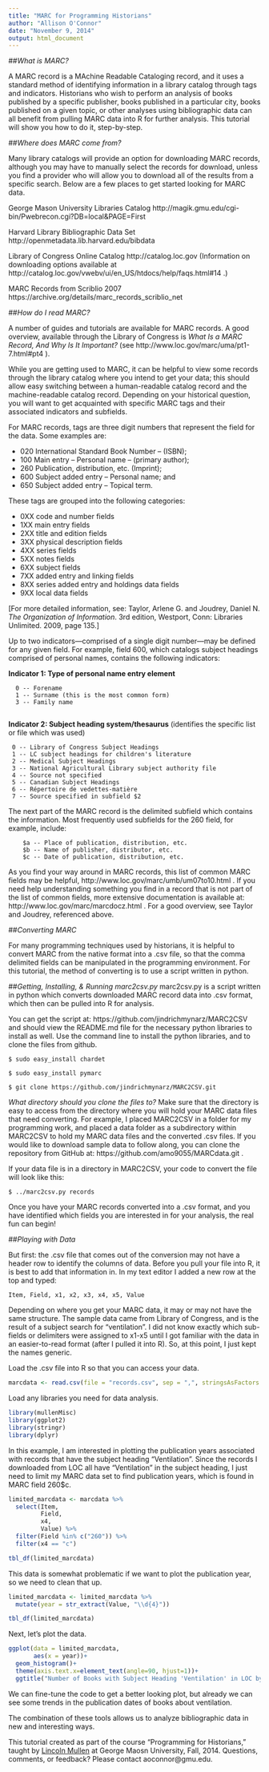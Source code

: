 ```yaml
---
title: "MARC for Programming Historians"
author: "Allison O'Connor"
date: "November 9, 2014"
output: html_document
---
```



##_What is MARC?_

A MARC record is a MAchine Readable Cataloging record, and it uses a standard method of identifying information in a library catalog through tags and indicators. Historians who wish to perform an analysis of books published by a specific publisher, books published in a particular city, books published on a given topic, or other analyses using bibliographic data can all benefit from pulling MARC data into R for further analysis. This tutorial will show you how to do it, step-by-step.

##_Where does MARC come from?_

Many library catalogs will provide an option for downloading MARC records, although you may have to manually select the records for download, unless you find a provider who will allow you to download all of the results from a specific search. Below are a few places to get started looking for MARC data.

George Mason University Libraries Catalog http://magik.gmu.edu/cgi-bin/Pwebrecon.cgi?DB=local&PAGE=First

Harvard Library Bibliographic Data Set http://openmetadata.lib.harvard.edu/bibdata

Library of Congress Online Catalog http://catalog.loc.gov (Information on downloading options available at http://catalog.loc.gov/vwebv/ui/en_US/htdocs/help/faqs.html#14 .)

MARC Records from Scriblio 2007 https://archive.org/details/marc_records_scriblio_net

##_How do I read MARC?_

A number of guides and tutorials are available for MARC records. A good overview, available through the Library of Congress is _What Is a MARC Record,
And Why Is It Important?_ (see http://www.loc.gov/marc/uma/pt1-7.html#pt4 ).

While you are getting used to MARC, it can be helpful to view some records through the library catalog where you intend to get your data; this should allow easy switching between a human-readable catalog record and the machine-readable catalog record. Depending on your historical question, you will want to get acquainted with specific MARC tags and their associated indicators and subfields.

For MARC records, tags are three digit numbers that represent the field for the data. Some examples are:  

* 020 International Standard Book Number -- (ISBN);  
* 100 Main entry -- Personal name -- (primary author);  
* 260 Publication, distribution, etc. (Imprint);  
* 600 Subject added entry -- Personal name; and  
* 650 Subject added entry -- Topical term.

These tags are grouped into the following categories: 

* 0XX code and number fields
* 1XX main entry fields
* 2XX title and edition fields
* 3XX physical description fields
* 4XX series fields
* 5XX notes fields
* 6XX subject fields
* 7XX added entry and linking fields
* 8XX series added entry and holdings data fields
* 9XX local data fields

[For more detailed information, see: Taylor, Arlene G. and Joudrey, Daniel N. _The Organization of Information_. 3rd edition, Westport, Conn: Libraries Unlimited. 2009, page 135.]

Up to two indicators---comprised of a single digit number---may be defined for any given field. For example, field 600, which catalogs subject headings comprised of personal names, contains the following indicators:  


**Indicator 1: Type of personal name entry element**  

      0 -- Forename  
      1 -- Surname (this is the most common form)  
      3 -- Family name  
      
**Indicator 2: Subject heading system/thesaurus** (identifies the specific list or file which was used)

     0 -- Library of Congress Subject Headings  
     1 -- LC subject headings for children's literature  
     2 -- Medical Subject Headings  
     3 -- National Agricultural Library subject authority file  
     4 -- Source not specified  
     5 -- Canadian Subject Headings  
     6 -- Répertoire de vedettes-matière  
     7 -- Source specified in subfield $2  


The next part of the MARC record is the delimited subfield which contains the information. Most frequently used subfields for the 260 field, for example, include:
```
    $a -- Place of publication, distribution, etc.
    $b -- Name of publisher, distributor, etc.
    $c -- Date of publication, distribution, etc.
```

As you find your way around in MARC records, this list of common MARC fields may be helpful, http://www.loc.gov/marc/umb/um07to10.html . If you need help understanding something you find in a record that is not part of the list of common fields, more extensive documentation is available at: http://www.loc.gov/marc/marcdocz.html . For a good overview, see Taylor and Joudrey, referenced above.

##_Converting MARC_

For many programming techniques used by historians, it is helpful to convert MARC from the native format into a .csv file, so that the comma delimited fields can be manipulated in the programming environment. For this tutorial, the method of converting is to use a script written in python.

##_Getting, Installing, & Running marc2csv.py_
marc2csv.py is a script written in python which converts downloaded MARC record data into .csv format, which then can be pulled into R for analysis.

You can get the script at: https://github.com/jindrichmynarz/MARC2CSV and should view the README.md file for the necessary python libraries to install as well. Use the command line to install the python libraries, and to clone the files from github. 

```
$ sudo easy_install chardet

$ sudo easy_install pymarc

$ git clone https://github.com/jindrichmynarz/MARC2CSV.git

```
_What directory should you clone the files to?_ Make sure that the directory is easy to access from the directory where you will hold your MARC data files that need converting. For example, I placed MARC2CSV in a folder for my programming work, and placed a data folder as a subdirectory within MARC2CSV to hold my MARC data files and the converted .csv files. If you would like to download sample data to follow along, you can clone the repository from GitHub at: https://github.com/amo9055/MARCdata.git .

If your data file is in a directory in MARC2CSV, your code to convert the file will look like this:

```
$ ../marc2csv.py records
```

Once you have your MARC records converted into a .csv format, and you have identified which fields you are interested in for your analysis, the real fun can begin!

##_Playing with Data_

But first: the .csv file that comes out of the conversion may not have a header row to identify the columns of data. Before you pull your file into R, it is best to add that information in. In my text editor I added a new row at the top and typed:

```
Item, Field, x1, x2, x3, x4, x5, Value
```
Depending on where you get your MARC data, it may or may not have the same structure. The sample data came from Library of Congress, and is the result of a subject search for "ventilation". I did not know exactly which sub-fields or delimiters were assigned to x1-x5 until I got familiar with the data in an easier-to-read format (after I pulled it into R). So, at this point, I just kept the names generic.

Load the .csv file into R so that you can access your data.
```r
marcdata <- read.csv(file = "records.csv", sep = ",", stringsAsFactors = FALSE)
```

Load any libraries you need for data analysis.
```r

library(mullenMisc)
library(ggplot2)
library(stringr)
library(dplyr)
```

In this example, I am interested in plotting the publication years associated with records that have the subject heading "Ventilation". Since the records I downloaded from LOC all have "Ventilation" in the subject heading, I just need to limit my MARC data set to find publication years, which is found in MARC field 260$c.

```r
limited_marcdata <- marcdata %>%
  select(Item,
         Field,
         x4,
         Value) %>%
  filter(Field %in% c("260")) %>%
  filter(x4 == "c")

tbl_df(limited_marcdata)

```

This data is somewhat problematic if we want to plot the publication year, so we need to clean that up.

```r
limited_marcdata <- limited_marcdata %>%
  mutate(year = str_extract(Value, "\\d{4}"))

tbl_df(limited_marcdata)
```

Next, let's plot the data.

```r
ggplot(data = limited_marcdata,
       aes(x = year))+
  geom_histogram()+ 
  theme(axis.text.x=element_text(angle=90, hjust=1))+
  ggtitle("Number of Books with Subject Heading 'Ventilation' in LOC by Publication Year")
```

We can fine-tune the code to get a better looking plot, but already we can see some trends in the publication dates of books about ventilation. 

The combination of these tools allows us to analyze bibliographic data in new and interesting ways. 

This tutorial created as part of the course "Programming for Historians," taught by [Lincoln Mullen](http://lincolnmullen.com/) at George Maosn University, Fall, 2014. Questions, comments, or feedback? Please contact aoconnor@gmu.edu.